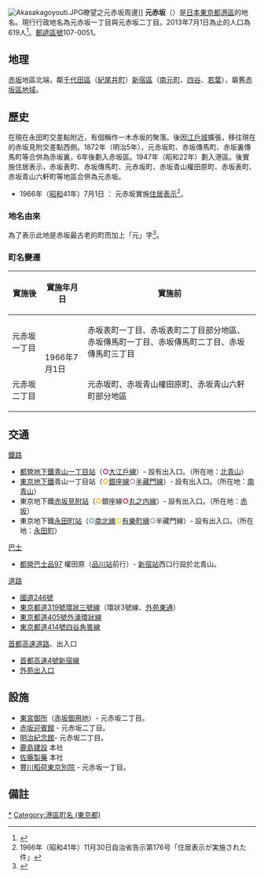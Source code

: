 {{Pathnav|日本|東京都|[[港區_(東京都)|港區]]|frame=1}}
{{Infobox Settlement
|official_name = 元赤坂
|native_name =
|settlement_type = [[町|町]]
|image_skyline = State Guest-House Akasaka Palace, Main Yard-2.JPG
|imagesize = 240px
|image_caption = [[迎賓館赤坂離宮|赤坂迎賓館]]
|image_flag =
|image_seal =
| image_map =
| map_caption =
| pushpin_map = Tokyo city
|subdivision_type = [[國家|國家]]
|subdivision_type1 = [[都道府縣|都道府縣]]
|subdivision_name = [[File:Flag_of_Japan.svg|border]] [[日本|日本]]
|subdivision_name1 = [[File:Flag_of_Tokyo_Prefecture.svg|25px]] [[東京都|東京都]]
|subdivision_type2 = [[東京都區部|特別區]]
|subdivision_name2 = [[File:Flag_of_Minato,_Tokyo.svg|25px]] [[港區_(東京都)|港區]]
|subdivision_type3 = [[地區|地區]]
|subdivision_name3 = [[赤坂|赤坂地區]]
|lished_title =
|established_date =
|government_type =
|leader_title =
|leader_name =
|area_magnitude =
|area_total_sq_mi =
|area_total_km2 =
|area_land_sq_mi =
|area_land_km2 =
|area_urban_sq_mi =
|area_urban_km2 =
|area_metro_km2 =
|area_metro_sq_mi =
|population_as_of=
|population_footnotes = 2013年（平成25年）7月1日
|population_total = 619
|population_urban =
|population_metro =
|population_density_sq_mi =
|population_density_km2 =
| timezone = [[日本標準時間|JST]]
| utc_offset = +9
|timezone_DST =
|utc_offset_DST =
|latd=35|latm=40|lats=39|latNS=N
|longd=139|longm=44|longs=1.5|longEW=E
|elevation_footnotes=
|elevation_m =
|elevation_ft =
|postal_code_type = [[郵遞區號|郵遞區號]]
|postal_code = 107-0051
|area_code =
|website =
|footnotes =
}}
[[File:Akasakagoyouti.JPG|thumb]]暸望之元赤坂周邊]]
'''元赤坂'''（{{jpn|j=元赤坂|hg=もとあかさか|rm=Moto-akasaka|f=y}}）是[[日本|日本]][[東京都|東京都]][[港區_(東京都)|港區]]的地名。現行行政地名為元赤坂一丁目與元赤坂二丁目。2013年7月1日為止的人口為619人<ref>{{Cite web |url=http://www.city.minato.tokyo.jp/toukeichousa/kuse/toke/jinko/chocho/akasaka/2013/07.html |title=港区公式ホームページ／2013年7月（町丁目別人口・世帯数（赤坂地区総合支所管内）） |accessdate=2013-08-08 |archive-date=2013-11-28 |archive-url=https://web.archive.org/web/20131128115125/http://www.city.minato.tokyo.jp/toukeichousa/kuse/toke/jinko/chocho/akasaka/2013/07.html |dead-url=no }}</ref>。[[郵遞區號|郵遞區號]]107-0051。

== 地理 ==
[[赤坂_(東京都港區)|赤坂]]地區北端，鄰[[千代田區|千代田區]]（[[紀尾井町|紀尾井町]]）[[新宿區|新宿區]]（[[南元町_(新宿區)|南元町]]、[[四谷|四谷]]、[[若葉_(新宿區)|若葉]]），屬舊[[赤坂區|赤坂區]][[地域|地域]]。

== 歷史 ==
在現在永田町交差點附近，有個稱作一木赤坂的聚落。後因[[江戶城|江戶城]]擴張，移往現在的赤坂見附交差點西側。1872年（明治5年），元赤坂町、赤坂傳馬町、赤坂裏傳馬町等合併為赤坂裏，6年後劃入赤坂區。1947年（昭和22年）劃入港區。後實施住居表示，赤坂表町、赤坂傳馬町、元赤坂町、赤坂青山權田原町、赤坂表町、赤坂青山六軒町等地區合併為元赤坂。 		

* 1966年（[[昭和|昭和]]41年）7月1日 ： 元赤坂實施[[住居表示|住居表示]]<ref>1966年（昭和41年）11月30日自治省告示第176号「住居表示が実施された件」</ref>。

=== 地名由來 ===
為了表示此地是赤坂最古老的町而加上「元」字<ref>{{Cite web |url=http://www.city.minato.tokyo.jp/kouhou/kuse/gaiyo/chimerekishi/20.html |title=港区公式ホームページ／元赤坂（もとあかさか） |accessdate=2013-08-08 |archive-date=2019-06-02 |archive-url=https://web.archive.org/web/20190602173029/https://www.city.minato.tokyo.jp/kouhou/kuse/gaiyo/chimerekishi/20.html |dead-url=no }}</ref>。

=== 町名變遷 ===
{| class="wikitable"
|-
!實施後
!實施年月日
!實施前
|-
|元赤坂一丁目
|rowspan="2"|1966年7月1日
|赤坂表町一丁目、赤坂表町二丁目部分地區、赤坂傳馬町一丁目、赤坂傳馬町二丁目、赤坂傳馬町三丁目
|-
|元赤坂二丁目
|元赤坂町、赤坂青山權田原町、赤坂青山六軒町部分地區
|}

== 交通 ==
; [[鐵路|鐵路]]
* [[都營地下鐵|都營地下鐵]][[青山一丁目站|青山一丁目站]]（<span style="color: #b6007a">'''○'''</span>[[都營地下鐵大江戶線|大江戶線]]）- 設有出入口。（所在地：[[北青山|北青山]]）
* [[東京地下鐵|東京地下鐵]]青山一丁目站（<span style="color:orange">'''○'''</span>[[東京地下鐵銀座線|銀座線]]<span style="color: #9b7cb6">'''○'''</span>[[東京地下鐵半藏門線|半藏門線]]）- 設有出入口。（所在地：[[南青山|南青山]]）
* 東京地下鐵[[赤坂見附站|赤坂見附站]]（<span style="color:orange">'''○'''</span>銀座線<span style="color:#e60012">'''○'''</span>[[東京地下鐵丸之内線|丸之内線]]）- 設有出入口。（所在地：[[赤坂|赤坂]]）
* 東京地下鐵[[永田町站|永田町站]]（<span style="color:#339992">'''○'''</span>[[東京地下鐵南北線|南北線]]<span style="color:#E5D100">'''○'''</span>[[東京地下鐵有樂町線|有樂町線]]<span style="color: #9b7cb6">'''○'''</span>半藏門線）- 設有出入口。（所在地：[[永田町|永田町]]）
; [[巴士|巴士]]
* [[都營巴士|都營巴士]][[都營巴士杉並支所#品97系統|品97]] 權田原（[[品川站|品川站]]前行）- [[新宿站|新宿站]]西口行設於北青山。
; [[道路|道路]]
* [[國道246號|國道246號]]
* [[東京都道319號環狀三號線|東京都道319號環狀三號線]]（環狀3號線、[[外苑東通|外苑東通]]）
* [[東京都道405號外濠環狀線|東京都道405號外濠環狀線]]
* [[東京都道414號四谷角筈線|東京都道414號四谷角筈線]]
; [[首都高速道路|首都高速道路]]、出入口
* [[首都高速4號新宿線|首都高速4號新宿線]]
* [[外苑出入口|外苑出入口]]

== 設施 ==
* [[東宮御所|東宮御所]]（[[赤坂御用地|赤坂御用地]]）- 元赤坂二丁目。
* [[迎賓館赤坂離宮|赤坂迎賓館]] - 元赤坂二丁目。
* [[明治紀念館|明治紀念館]]- 元赤坂二丁目。
* [[鹿島建設|鹿島建設]] 本社
* [[佐藤製藥|佐藤製藥]] 本社
* [[豐川稻荷東京別院|豐川稻荷東京別院]] - 元赤坂一丁目。

== 備註 ==
{{Reflist}}

{{Geographic Location
|中央      = 元赤坂
|北        = [[若葉_(新宿區)|若葉]] [[四谷|四谷]]
|東北      = [[紀尾井町|紀尾井町]]
|東        = [[永田町|永田町]]
|Southeast =
|南        = [[赤坂|赤坂]]
|西南      = [[南青山|南青山]]
|西        = [[北青山|北青山]]
|西北      = [[南元町_(新宿區)|南元町]]
|image     =
}}
{{港區 (東京都)的町名}}
{{DEFAULTSORT:Motoakasaka}}
[[Category:赤坂|*]]
[[Category:港區町名_(東京都)|Category:港區町名 (東京都)]]